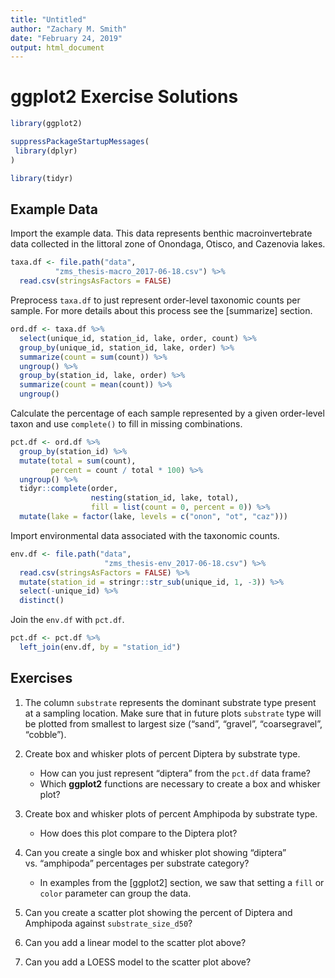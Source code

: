```yaml
---
title: "Untitled"
author: "Zachary M. Smith"
date: "February 24, 2019"
output: html_document
---
```



# ggplot2 Exercise Solutions

```r
library(ggplot2)

suppressPackageStartupMessages(
 library(dplyr) 
)

library(tidyr)
```

## Example Data

Import the example data. This data represents benthic macroinvertebrate data collected in the littoral zone of Onondaga, Otisco, and Cazenovia lakes.
```r
taxa.df <- file.path("data",
          "zms_thesis-macro_2017-06-18.csv") %>% 
  read.csv(stringsAsFactors = FALSE)
```

Preprocess `taxa.df` to just represent order-level taxonomic counts per sample. For more details about this process see the [summarize] section.
```r
ord.df <- taxa.df %>% 
  select(unique_id, station_id, lake, order, count) %>% 
  group_by(unique_id, station_id, lake, order) %>% 
  summarize(count = sum(count)) %>% 
  ungroup() %>% 
  group_by(station_id, lake, order) %>% 
  summarize(count = mean(count)) %>% 
  ungroup()
```
 
Calculate the percentage of each sample represented by a given order-level taxon and use `complete()` to fill in missing combinations.
```r
pct.df <- ord.df %>% 
  group_by(station_id) %>% 
  mutate(total = sum(count),
         percent = count / total * 100) %>% 
  ungroup() %>% 
  tidyr::complete(order,
                  nesting(station_id, lake, total),
                  fill = list(count = 0, percent = 0)) %>% 
  mutate(lake = factor(lake, levels = c("onon", "ot", "caz")))
```

Import environmental data associated with the taxonomic counts.
```r
env.df <- file.path("data",
                     "zms_thesis-env_2017-06-18.csv") %>% 
  read.csv(stringsAsFactors = FALSE) %>% 
  mutate(station_id = stringr::str_sub(unique_id, 1, -3)) %>% 
  select(-unique_id) %>% 
  distinct()
```

Join the `env.df` with `pct.df`.
```r
pct.df <- pct.df %>% 
  left_join(env.df, by = "station_id")
```

## Exercises 

1. The column `substrate` represents the dominant substrate type present at a sampling location. Make sure that in future plots `substrate` type will be plotted from smallest to largest size ("sand", "gravel", "coarsegravel", "cobble").

2. Create box and whisker plots of percent Diptera by substrate type.
    + How  can you just represent "diptera" from the `pct.df` data frame?
    + Which __ggplot2__ functions are necessary to create a box and whisker plot?

3. Create box and whisker plots of percent Amphipoda by substrate type.
    + How does this plot compare to the Diptera plot?

4. Can you create a single box and whisker plot showing "diptera" vs. "amphipoda" percentages per substrate category?
    + In examples from the [ggplot2] section, we saw that setting a `fill` or `color` parameter can group the data.

5. Can you create a scatter plot showing the percent of Diptera and Amphipoda against `substrate_size_d50`?

6. Can you add a linear model to the scatter plot above?

7. Can you add a LOESS model to the scatter plot above?
